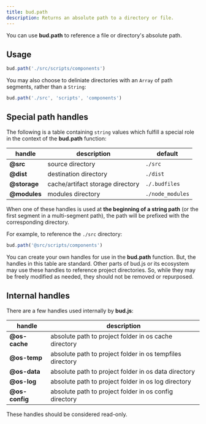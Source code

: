 ```yaml
---
title: bud.path
description: Returns an absolute path to a directory or file.
---
```


You can use **bud.path** to reference a file or directory's absolute path.

## Usage

```ts
bud.path('./src/scripts/components')
```

You may also choose to deliniate directories with an `Array` of path segments, rather than a `String`:

```ts
bud.path('./src', 'scripts', 'components')
```

## Special path handles

The following is a table containing `string` values which fulfill a special role in the context of the **bud.path** function:

| handle       | description                      | default          |
| ------------ | -------------------------------- | ---------------- |
| **@src**     | source directory                 | `./src`          |
| **@dist**    | destination directory            | `./dist`         |
| **@storage** | cache/artifact storage directory | `./.budfiles`    |
| **@modules** | modules directory                | `./node_modules` |

When one of these handles is used at **the beginning of a string path** (or the first segment in a multi-segment path), the path will be
prefixed with the corresponding directory.

For example, to reference the `./src` directory:

```ts
bud.path('@src/scripts/components')
```

You can create your own handles for use in the **bud.path** function. But, the handles in this table are standard.
Other parts of bud.js or its ecosystem may use these handles to reference project directories. So, while they may be freely modified as needed, they should not be removed or repurposed.

## Internal handles

There are a few handles used internally by **bud.js**:

| handle         | description                                               |
| -------------- | --------------------------------------------------------- |
| **@os-cache**  | absolute path to project folder in os cache directory     |
| **@os-temp**   | absolute path to project folder in os tempfiles directory |
| **@os-data**   | absolute path to project folder in os data directory      |
| **@os-log**    | absolute path to project folder in os log directory       |
| **@os-config** | absolute path to project folder in os config directory    |

These handles should be considered read-only.
